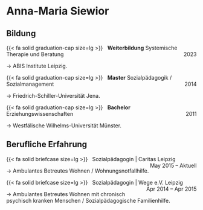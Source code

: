 # Anna-Maria Siewior


## Bildung

{{< fa solid graduation-cap size=lg >}} &nbsp; **Weiterbildung**  Systemische Therapie und Beratung
<span style="float:right;">2023</span>

$\rightarrow$ ABIS Institute Leipzig.

{{< fa solid graduation-cap size=lg >}} &nbsp; **Master** Sozialpädagogik / Sozialmanagement
<span style="float:right;">2014</span>

$\rightarrow$ Friedrich-Schiller-Universität Jena.

{{< fa solid graduation-cap size=lg >}} &nbsp; **Bachelor** Erziehungswissenschaften
<span style="float:right;">2011</span>

$\rightarrow$ Westfälische Wilhelms-Universität Münster.


## Berufliche Erfahrung


{{< fa solid briefcase size=lg >}} &nbsp; Sozialpädagogin | Caritas Leipzig
<span style="float:right;">May 2015 – Aktuell</span>

$\rightarrow$  Ambulantes Betreutes Wohnen / Wohnungsnotfallhilfe.

{{< fa solid briefcase size=lg >}} &nbsp; Sozialpädagogin | Wege e.V. Leipzig
<span style="float:right;">Apr 2014 – Apr 2015</span>

$\rightarrow$  Ambulantes Betreutes Wohnen mit chronisch psychisch kranken Menschen / Sozialpädagogische Familienhilfe.
